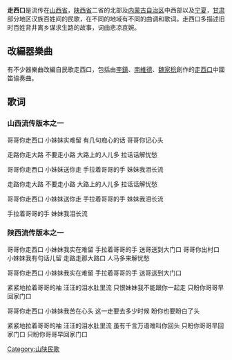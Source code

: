 {{otheruses|走西口 (消歧义)}}
'''走西口'''是流传在[[山西省|山西省]]，[[陕西省|陕西省]]二省的北部及[[内蒙古自治区|内蒙古自治区]]中西部以及[[宁夏|宁夏]]，[[甘肃|甘肃]]部分地区汉族百姓间的民歌，在不同的地域有不同的曲调和歌词。走西口多描述旧时百姓背井离乡谋求生路的故事，词曲悲凉哀婉。

==改編器樂曲==
有不少器樂曲改編自民歌走西口，包括由[[李鎮|李鎮]]、[[南維德|南維德]]、[[魏家稔|魏家稔]]創作的[[走西口|走西口]]中國笛協奏曲。

== 歌词 ==
{{col-begin}}
{{col-2}}
=== 山西流传版本之一 ===
<poem>
哥哥你走西口
小妹妹实难留
有几句痴心的话
哥哥你记心头

走路你走大路
不要走小路
大路上的人儿多
拉话话解忧愁

哥哥你走西口
小妹妹送你走
手拉着哥哥的手
妹妹我泪长流

走路你走大路
不要走小路
大路上的人儿多
拉话话解忧愁

哥哥你走西口
小妹妹送你走
手拉着哥哥的手
妹妹我泪长流

手拉着哥哥的手
妹妹我泪长流
</poem>
{{col-2}}

=== 陕西流传版本之一 ===
<poem>
哥哥你走西口
小妹妹我实在难留
手拉着哥哥的手
送哥送到大门口 
哥哥你出村口
小妹妹我有句话儿留
走路走那大路口
人马多来解忧愁

哥哥你走西口
小妹妹我实在难留
手拉着哥哥的手
送哥送到大门口

紧紧地拉着哥哥的袖
汪汪的泪水肚里流
只恨妹妹我不能跟你一起走
只盼你哥哥早回家门口

哥哥你走西口
小妹妹我苦在心头
这一走要去多少时候
盼你也要盼白了头

紧紧地拉着哥哥的袖
汪汪的泪水肚里流
虽有千言万语难叫你回头
只盼你哥哥早回家门口
只盼你哥哥早回家门口
</poem>
{{col-end}}

[[Category:山陕民歌|Category:山陕民歌]]